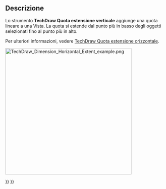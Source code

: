 <languages/>

{{Docnav/it
|[[TechDraw_HorizontalExtentDimension/it|Quota estensione orizzontale]]
|[[TechDraw_ExtensionCreateHorizChainDimension/it|Quota in Serie Orizzontale]]
|[[TechDraw_Workbench/it|TechDraw]]
|IconL=TechDraw_HorizontalExtentDimension.svg
|IconR=TechDraw_ExtensionCreateHorizChainDimension.svg
|IconC=Workbench_TechDraw.svg
}}

{{GuiCommand/it
|Name=TechDraw VerticalExtentDimension
|Name/it=TechDraw Quota estensione verticale
|MenuLocation=TechDraw → Quotatura → Quota estensione verticale
|Workbenches=[[TechDraw_Workbench/it|TechDraw]]
|Version=0.19
|SeeAlso=[[TechDraw_LengthDimension/it|Quota allineata]], [[TechDraw_HorizontalExtentDimension/it|Quota estensione orizzontale]]
}}

<span id="Description"></span>
==Descrizione==

Lo strumento '''TechDraw Quota estensione verticale''' aggiunge una quota lineare a una Vista. La quota si estende dal punto più in basso degli oggetti selezionati fino al punto più in alto.

Per ulteriori informazioni, vedere [[TechDraw_HorizontalExtentDimension/it|TechDraw Quota estensione orizzontale]].

[[Image:TechDraw_Dimension_Horizontal_Extent_example.png|400px]]
{{Caption|Quotatura dell'estensione orizzontale e verticale di una B-spline}}


{{Docnav/it
|[[TechDraw_HorizontalExtentDimension/it|Quota estensione orizzontale]]
|[[TechDraw_ExtensionCreateHorizChainDimension/it|Quota in Serie Orizzontale]]
|[[TechDraw_Workbench/it|TechDraw]]
|IconL=TechDraw_HorizontalExtentDimension.svg
|IconR=TechDraw_ExtensionCreateHorizChainDimension.svg
|IconC=Workbench_TechDraw.svg
}}

{{TechDraw_Tools_navi{{#translation:}}}}
{{Userdocnavi{{#translation:}}}}